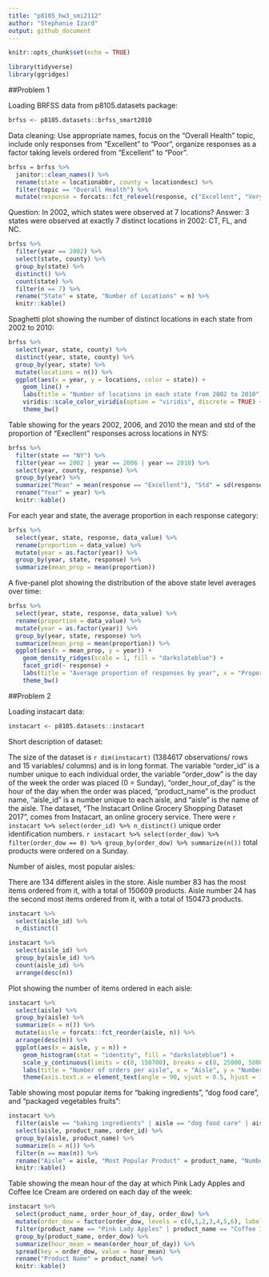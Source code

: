 ```yaml
---
title: "p8105_hw3_smi2112"
author: "Stephanie Izard"
output: github_document
---
```


```r
knitr::opts_chunk$set(echo = TRUE)

library(tidyverse)
library(ggridges)
```

##Problem 1

Loading BRFSS data from p8105.datasets package:

```r
brfss <- p8105.datasets::brfss_smart2010
```

Data cleaning: Use appropriate names, focus on the "Overall Health" topic, include only responses from "Excellent" to "Poor", organize responses as a factor taking levels ordered from "Excellent" to "Poor".

```r
brfss = brfss %>% 
  janitor::clean_names() %>% 
  rename(state = locationabbr, county = locationdesc) %>% 
  filter(topic == "Overall Health") %>% 
  mutate(response = forcats::fct_relevel(response, c("Excellent", "Very good", "Good", "Fair","Poor")))
```

Question: In 2002, which states were observed at 7 locations?
Answer: 3 states were observed at exactly 7 distinct locations in 2002: CT, FL, and NC.

```r
brfss %>% 
  filter(year == 2002) %>% 
  select(state, county) %>% 
  group_by(state) %>% 
  distinct() %>% 
  count(state) %>% 
  filter(n == 7) %>% 
  rename("State" = state, "Number of Locations" = n) %>% 
  knitr::kable()
```

Spaghetti plot showing the number of distinct locations in each state from 2002 to 2010:

```r
brfss %>%
  select(year, state, county) %>% 
  distinct(year, state, county) %>% 
  group_by(year, state) %>% 
  mutate(locations = n()) %>% 
  ggplot(aes(x = year, y = locations, color = state)) +
    geom_line() +
    labs(title = "Number of locations in each state from 2002 to 2010", x = "Year", y = "Number of locations") +
    viridis::scale_color_viridis(option = "viridis", discrete = TRUE) +
    theme_bw()
```

Table showing for the years 2002, 2006, and 2010 the mean and std of the proportion of "Execllent" responses across locations in NYS:

```r
brfss %>% 
  filter(state == "NY") %>% 
  filter(year == 2002 | year == 2006 | year == 2010) %>% 
  select(year, county, response) %>% 
  group_by(year) %>% 
  summarize("Mean" = mean(response == "Excellent"), "Std" = sd(response == "Excellent")) %>% 
  rename("Year" = year) %>% 
  knitr::kable()
```

For each year and state, the average proportion in each response category:

```r
brfss %>%
  select(year, state, response, data_value) %>%
  rename(proportion = data_value) %>% 
  mutate(year = as.factor(year)) %>% 
  group_by(year, state, response) %>% 
  summarize(mean_prop = mean(proportion))
```

A five-panel plot showing the distribution of the above state level averages over time:

```r
brfss %>%
  select(year, state, response, data_value) %>%
  rename(proportion = data_value) %>% 
  mutate(year = as.factor(year)) %>% 
  group_by(year, state, response) %>% 
  summarize(mean_prop = mean(proportion)) %>% 
  ggplot(aes(x = mean_prop, y = year)) +
    geom_density_ridges(scale = 1, fill = "darkslateblue") +
    facet_grid(~ response) +
    labs(title = "Average proportion of responses by year", x = "Proportion", y = "Year") + 
    theme_bw()
```

##Problem 2

Loading instacart data:

```r
instacart <- p8105.datasets::instacart
```

Short description of dataset:

The size of the dataset is `r dim(instacart)` (1384617 observations/ rows and 15 variables/ columns) and is in long format. The variable "order_id" is a number unique to each individual order, the variable "order_dow" is the day of the week the order was placed (0 = Sunday), "order_hour_of_day" is the hour of the day when the order was placed, "product_name" is the product name, "aisle_id" is a number unique to each aisle, and "aisle" is the name of the aisle. The dataset, "The Instacart Online Grocery Shopping Dataset 2017", comes from Instacart, an online grocery service. There were `r instacart %>% select(order_id) %>% n_distinct()` unique order identification numbers. `r instacart %>% select(order_dow) %>% filter(order_dow == 0) %>% group_by(order_dow) %>% summarize(n())` total products were ordered on a Sunday. 

Number of aisles, most popular aisles:

There are 134 different aisles in the store. Aisle number 83 has the most items ordered from it, with a total of 150609 products. Aisle number 24 has the second most items ordered from it, with a total of 150473 products.

```r
instacart %>% 
  select(aisle_id) %>% 
  n_distinct()

instacart %>% 
  select(aisle_id) %>% 
  group_by(aisle_id) %>% 
  count(aisle_id) %>% 
  arrange(desc(n))
```

Plot showing the number of items ordered in each aisle:
  
```r
instacart %>% 
  select(aisle) %>% 
  group_by(aisle) %>% 
  summarize(n = n()) %>% 
  mutate(aisle = forcats::fct_reorder(aisle, n)) %>% 
  arrange(desc(n)) %>% 
  ggplot(aes(x = aisle, y = n)) + 
    geom_histogram(stat = "identity", fill = "darkslateblue") +
    scale_y_continuous(limits = c(0, 150700), breaks = c(0, 25000, 50000, 75000, 100000, 125000, 150000)) + 
    labs(title = "Number of orders per aisle", x = "Aisle", y = "Number of orders") +
    theme(axis.text.x = element_text(angle = 90, vjust = 0.5, hjust = 1))
```

Table showing most popular items for "baking ingredients", "dog food care", and "packaged vegetables fruits":

```r
instacart %>% 
  filter(aisle == "baking ingredients" | aisle == "dog food care" | aisle == "packaged vegetables fruits") %>% 
  select(aisle, product_name, order_id) %>% 
  group_by(aisle, product_name) %>% 
  summarize(n = n()) %>% 
  filter(n == max(n)) %>% 
  rename("Aisle" = aisle, "Most Popular Product" = product_name, "Number of Orders" = n) %>% 
  knitr::kable()
```

Table showing the mean hour of the day at which Pink Lady Apples and Coffee Ice Cream are ordered on each day of the week:

```r
instacart %>% 
  select(product_name, order_hour_of_day, order_dow) %>%
  mutate(order_dow = factor(order_dow, levels = c(0,1,2,3,4,5,6), labels = c("Sunday", "Monday", "Tuesday", "Wednesday", "Thursday", "Friday", "Saturday"))) %>% 
  filter(product_name == "Pink Lady Apples" | product_name == "Coffee Ice Cream") %>% 
  group_by(product_name, order_dow) %>% 
  summarize(hour_mean = mean(order_hour_of_day)) %>% 
  spread(key = order_dow, value = hour_mean) %>% 
  rename("Product Name" = product_name) %>% 
  knitr::kable()
```















